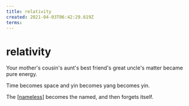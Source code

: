 ```yaml
---
title: relativity
created: 2021-04-03T06:42:29.619Z
terms:
---
```


# relativity

Your mother's cousin's aunt's best friend's great uncle's matter became pure energy.

Time becomes space and yin becomes yang becomes yin.

The [[nameless]] becomes the named, and then forgets itself.

[//begin]: # 'Autogenerated link references for markdown compatibility'
[nameless]: ../intend/nameless 'Nameless'
[//end]: # 'Autogenerated link references'
